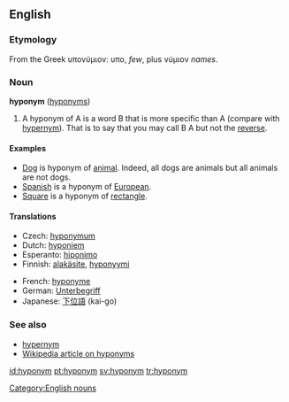==English==

===Etymology===

From the Greek υπονύμιον: υπο, ''few'', plus νύμιον ''names''.

===Noun===
'''hyponym''' ([[hyponyms]])

# A hyponym of A is a word B that is more specific than A (compare with [[hypernym]]). That is to say that you may call B A but not the [[reverse]].

====Examples====
{{rfc-header|Examples}}
*[[Dog]] is hyponym of [[animal]]. Indeed, all dogs are animals but all animals are not dogs.
*[[Spanish]] is a hyponym of [[European]].
*[[Square]] is a hyponym of [[rectangle]].

====Translations====
{{top}}
*Czech: [[hyponymum]] {{n}}
*Dutch: [[hyponiem]] {{n}}
*Esperanto: [[hiponimo]]
*Finnish: [[alakäsite]], [[hyponyymi]]
{{mid}}
*French: [[hyponyme]] {{m}}
*German: [[Unterbegriff]]
*Japanese: [[下位語]] (kai-go)
{{bottom}}

===See also===
*[[hypernym]]
*[[w:hyponym|Wikipedia article on hyponyms]]

[[Category:English nouns]]

[[id:hyponym]]
[[pt:hyponym]]
[[sv:hyponym]]
[[tr:hyponym]]